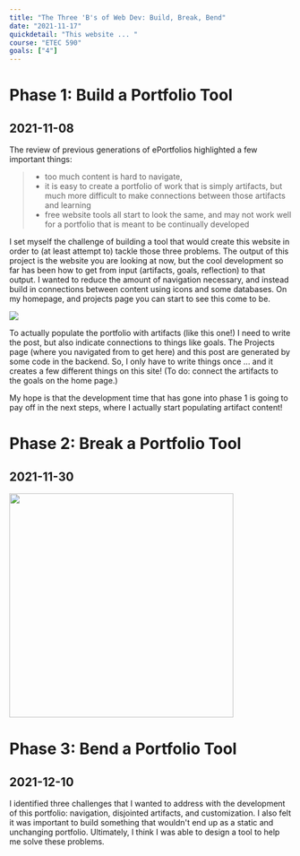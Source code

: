 ```yaml
---
title: "The Three 'B's of Web Dev: Build, Break, Bend"
date: "2021-11-17"
quickdetail: "This website ... "
course: "ETEC 590"
goals: ["4"]
---
```



# Phase 1: Build a Portfolio Tool 
## 2021-11-08

The review of previous generations of ePortfolios highlighted a few important things: 
> - too much content is hard to navigate, 
> - it is easy to create a portfolio of work that is simply artifacts, but much more difficult to make connections between those artifacts and learning
> - free website tools all start to look the same, and may not work well for a portfolio that is meant to be continually developed 

I set myself the challenge of building a tool that would create this website in order to (at least attempt to) tackle those three problems. The output of this project is the website you are looking at now, but the cool development so far has been how to get from input (artifacts, goals, reflection) to that output. I wanted to reduce the amount of navigation necessary, and instead build in connections between content using icons and some databases. On my homepage, and projects page you can start to see this come to be. 

<div class="p-8">
    <img src={goalexampleicons}/>
</div>

To actually populate the portfolio with artifacts (like this one!) I need to write the post, but also indicate connections to things like goals. The Projects page (where you navigated from to get here) and this post are generated by some code in the backend. So, I only have to write things once ... and it creates a few different things on this site! (To do: connect the artifacts to the goals on the home page.) 

My hope is that the development time that has gone into phase 1 is going to pay off in the next steps, where I actually start populating artifact content! 


# Phase 2: Break a Portfolio Tool
## 2021-11-30


<span> 
<div className="small-container" style={{float: "left"}}>
    <img height="400px" width="400px" src={goalhover}/> 
</div>
</span>






# Phase 3: Bend a Portfolio Tool
## 2021-12-10

I identified three challenges that I wanted to address with the development of this portfolio: navigation, disjointed artifacts, and customization. I also felt it was important to build something that wouldn't end up as a static and unchanging portfolio. Ultimately, I think I was able to design a tool to help me solve these problems. 
